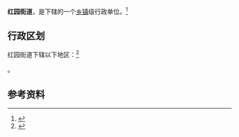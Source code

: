 {{中国乡级行政区|62/29/01/006/000}}

'''红园街道'''，是{{PRC admin/fullname|62/29/01/006/000|3}}下辖的一个[[乡镇|乡镇]]级行政单位。<ref>{{PRC admin/ref sgc|{{PRC admin/parent|62/29/01/006/000}}}}</ref>

== 行政区划 ==

红园街道下辖以下地区：<ref>{{PRC admin/ref sgc|62/29/01/006/000}}</ref>

{{PRC admin/children|62/29/01/006/000}}。

== 参考资料 ==

{{reflist}}

{{行政区划小作品}}
{{PRC admin/navcat|62/29/01/006/000}}